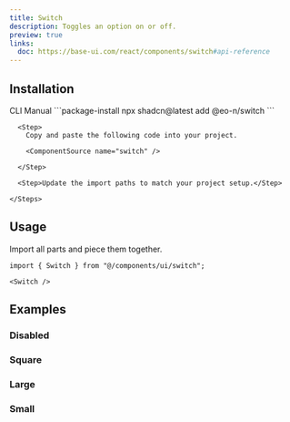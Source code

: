 ```yaml
---
title: Switch
description: Toggles an option on or off.
preview: true
links:
  doc: https://base-ui.com/react/components/switch#api-reference
---
```


<ComponentTabs name="switch-demo" />

## Installation

<CodeTabs>

  <TabsList>
    <TabsTrigger value="cli">CLI</TabsTrigger>
    <TabsTrigger value="manual">Manual</TabsTrigger>
  </TabsList>

  <TabsContent value="cli">
    ```package-install 
    npx shadcn@latest add @eo-n/switch
    ```
  </TabsContent>

  <TabsContent value="manual">
    <Steps>

      <Step>
        Copy and paste the following code into your project.

        <ComponentSource name="switch" />

      </Step>
      
      <Step>Update the import paths to match your project setup.</Step>

    </Steps>
  </TabsContent>

</CodeTabs>

## Usage

Import all parts and piece them together.

```tsx
import { Switch } from "@/components/ui/switch";
```

```tsx
<Switch />
```

## Examples

### Disabled

<ComponentTabs name="switch-disabled" />

### Square

<ComponentTabs name="switch-square" />

### Large

<ComponentTabs name="switch-large" />

### Small

<ComponentTabs name="switch-small" />
